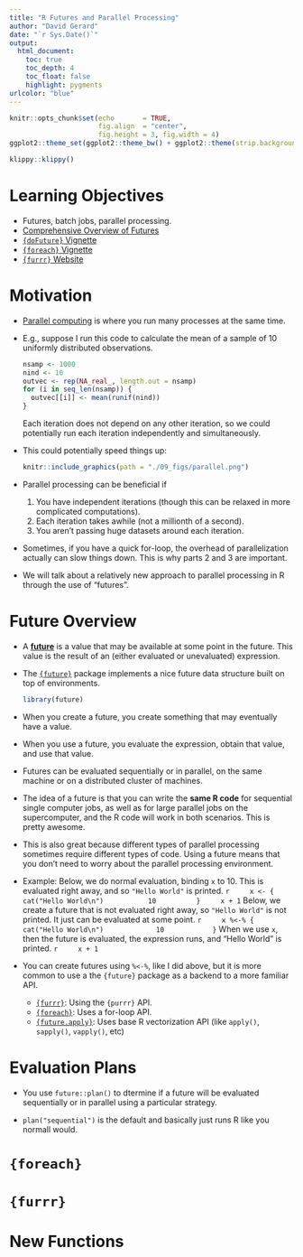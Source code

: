 ```yaml
---
title: "R Futures and Parallel Processing"
author: "David Gerard"
date: "`r Sys.Date()`"
output:  
  html_document:
    toc: true
    toc_depth: 4
    toc_float: false
    highlight: pygments
urlcolor: "blue"
---
```


```r
knitr::opts_chunk$set(echo       = TRUE, 
                      fig.align  = "center",
                      fig.height = 3, fig.width = 4)
ggplot2::theme_set(ggplot2::theme_bw() + ggplot2::theme(strip.background = ggplot2::element_rect(fill = "white")))
```

```r
klippy::klippy()
```

# Learning Objectives

- Futures, batch jobs, parallel processing.
- [Comprehensive Overview of Futures](https://future.futureverse.org/articles/future-1-overview.html)
- [`{doFuture}` Vignette](https://cran.r-project.org/web/packages/doFuture/vignettes/doFuture.html)
- [`{foreach}` Vignette](https://cran.r-project.org/web/packages/foreach/vignettes/foreach.html)
- [`{furrr}` Website](https://furrr.futureverse.org/)

# Motivation

- [Parallel computing](https://en.wikipedia.org/wiki/Parallel_computing) is where you run many processes at the same time.

- E.g., suppose I run this code to calculate the mean of a sample of 10 uniformly distributed observations.

    ```r
    nsamp <- 1000
    nind <- 10
    outvec <- rep(NA_real_, length.out = nsamp)
    for (i in seq_len(nsamp)) {
      outvec[[i]] <- mean(runif(nind))
    }
    ```
    Each iteration does not depend on any other iteration, so we could potentially run each iteration independently and simultaneously.
    
- This could potentially speed things up:

    ```r
    knitr::include_graphics(path = "./09_figs/parallel.png")
    ```

    
- Parallel processing can be beneficial if
    1. You have independent iterations (though this can be relaxed in more complicated computations).
    2. Each iteration takes awhile (not a millionth of a second).
    3. You aren't passing huge datasets around each iteration.
    
- Sometimes, if you have a quick for-loop, the overhead of parallelization actually can slow things down. This is why parts 2 and 3 are important.

- We will talk about a relatively new approach to parallel processing in R through the use of "futures".

# Future Overview

- A [**future**](https://en.wikipedia.org/wiki/Futures_and_promises) is a value that may be available at some point in the future. This value is the result of an (either evaluated or unevaluated) expression.

- The [`{future}`](https://future.futureverse.org/) package implements a nice future data structure built on top of environments.

    ```r
    library(future)
    ```

- When you create a future, you create something that may eventually have a value.

- When you use a future, you evaluate the expression, obtain that value, and use that value.

- Futures can be evaluated sequentially or in parallel, on the same machine or on a distributed cluster of machines.

- The idea of a future is that you can write the **same R code** for sequential single computer jobs, as well as for large parallel jobs on the supercomputer, and the R code will work in both scenarios. This is pretty awesome.

- This is also great because different types of parallel processing sometimes require different types of code. Using a future means that you don't need to worry about the parallel processing environment.

- Example: Below, we do normal evaluation, binding `x` to 10. This is evaluated right away, and so `"Hello World"` is printed.
    ```r
    x <- {
          cat("Hello World\n")
          10
         }
    x + 1
    ```
    Below, we create a future that is not evaluated right away, so `"Hello World"` is not printed. It just can be evaluated at some point.
    ```r
    x %<-% {
            cat("Hello World\n")
            10
           }
    ```
    When we use `x`, then the future is evaluated, the expression runs, and "Hello World" is printed.
    ```r
    x + 1
    ```

- You can create futures using `%<-%`, like I did above, but it is more common to use a the `{future}` package as a backend to a more familiar API. 
    - [`{furrr}`](https://cran.r-project.org/package=furrr): Using the `{purrr}` API.
    - [`{foreach}`](https://cran.r-project.org/web/packages/foreach/index.html): Uses a for-loop API.
    - [`{future.apply}`](https://cran.r-project.org/package=future.apply): Uses base R vectorization API (like `apply()`, `sapply()`, `vapply()`, etc)

# Evaluation Plans

- You use `future::plan()` to dtermine if a future will be evaluated sequentially or in parallel using a particular strategy.

- `plan("sequential")` is the default and basically just runs R like you normall would.

# `{foreach}`

# `{furrr}`

# New Functions

